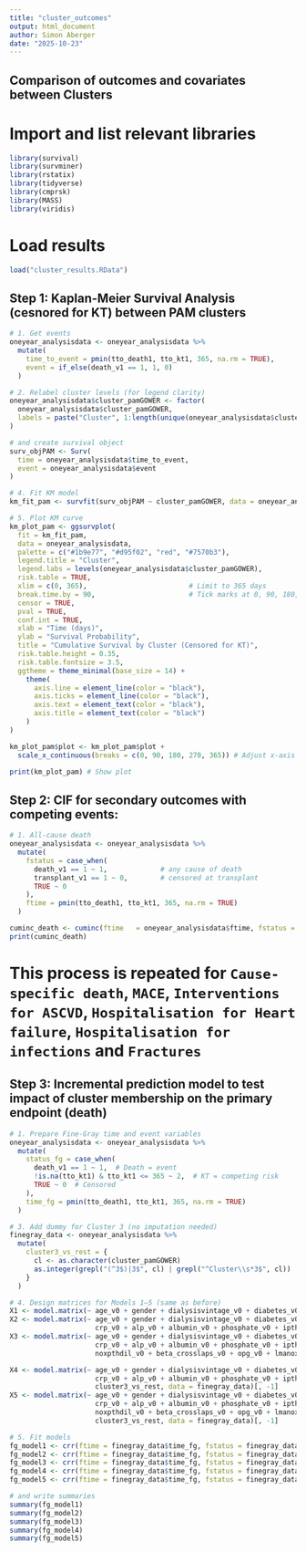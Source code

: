```yaml
---
title: "cluster_outcomes"
output: html_document
author: Simon Aberger
date: "2025-10-23"
---
```



## Comparison of outcomes and covariates between Clusters

# Import and list relevant libraries
```r
library(survival)
library(survminer)
library(rstatix)
library(tidyverse)
library(cmprsk)
library(MASS)
library(viridis)
```

# Load results
```r
load("cluster_results.RData")
```

## Step 1: Kaplan-Meier Survival Analysis (cesnored for KT) between PAM clusters
```r
# 1. Get events
oneyear_analysisdata <- oneyear_analysisdata %>%
  mutate(
    time_to_event = pmin(tto_death1, tto_kt1, 365, na.rm = TRUE),
    event = if_else(death_v1 == 1, 1, 0)
  )

# 2. Relabel cluster levels (for legend clarity)
oneyear_analysisdata$cluster_pamGOWER <- factor(
  oneyear_analysisdata$cluster_pamGOWER,
  labels = paste("Cluster", 1:length(unique(oneyear_analysisdata$cluster_pamGOWER)))
)

# and create survival object
surv_objPAM <- Surv(
  time = oneyear_analysisdata$time_to_event,
  event = oneyear_analysisdata$event
)

# 4. Fit KM model
km_fit_pam <- survfit(surv_objPAM ~ cluster_pamGOWER, data = oneyear_analysisdata)

# 5. Plot KM curve
km_plot_pam <- ggsurvplot(
  fit = km_fit_pam,
  data = oneyear_analysisdata,
  palette = c("#1b9e77", "#d95f02", "red", "#7570b3"),
  legend.title = "Cluster",
  legend.labs = levels(oneyear_analysisdata$cluster_pamGOWER),
  risk.table = TRUE,
  xlim = c(0, 365),                         # Limit to 365 days
  break.time.by = 90,                       # Tick marks at 0, 90, 180, 270, 360
  censor = TRUE,
  pval = TRUE,
  conf.int = TRUE,
  xlab = "Time (days)",
  ylab = "Survival Probability",
  title = "Cumulative Survival by Cluster (Censored for KT)",
  risk.table.height = 0.35,
  risk.table.fontsize = 3.5,
  ggtheme = theme_minimal(base_size = 14) +
    theme(
      axis.line = element_line(color = "black"),
      axis.ticks = element_line(color = "black"),
      axis.text = element_text(color = "black"),
      axis.title = element_text(color = "black")
    )
)

km_plot_pam$plot <- km_plot_pam$plot +
  scale_x_continuous(breaks = c(0, 90, 180, 270, 365)) # Adjust x-axis ticks

print(km_plot_pam) # Show plot
```


## Step 2: CIF for secondary outcomes with competing events:
```r
# 1. All-cause death
oneyear_analysisdata <- oneyear_analysisdata %>%
  mutate(
    fstatus = case_when(
      death_v1 == 1 ~ 1,             # any cause of death
      transplant_v1 == 1 ~ 0,        # censored at transplant
      TRUE ~ 0
    ),
    ftime = pmin(tto_death1, tto_kt1, 365, na.rm = TRUE)
  )

cuminc_death <- cuminc(ftime   = oneyear_analysisdata$ftime, fstatus = oneyear_analysisdata$fstatus, group   = oneyear_analysisdata$cluster_pamGOWER)
print(cuminc_death)
```

# This process is repeated for `Cause-specific death`, `MACE`, `Interventions for ASCVD`, `Hospitalisation for Heart failure`, `Hospitalisation for infections` and `Fractures`



## Step 3: Incremental prediction model to test impact of cluster membership on the primary endpoint (death)
```r
# 1. Prepare Fine-Gray time and event variables
oneyear_analysisdata <- oneyear_analysisdata %>%
  mutate(
    status_fg = case_when(
      death_v1 == 1 ~ 1,  # Death = event
      !is.na(tto_kt1) & tto_kt1 <= 365 ~ 2,  # KT = competing risk
      TRUE ~ 0  # Censored
    ),
    time_fg = pmin(tto_death1, tto_kt1, 365, na.rm = TRUE)
  )

# 3. Add dummy for Cluster 3 (no imputation needed)
finegray_data <- oneyear_analysisdata %>%
  mutate(
    cluster3_vs_rest = {
      cl <- as.character(cluster_pamGOWER)
      as.integer(grepl("(^3$)|3$", cl) | grepl("^Cluster\\s*3$", cl))
    }
  )

# 4. Design matrices for Models 1–5 (same as before)
X1 <- model.matrix(~ age_v0 + gender + dialysisvintage_v0 + diabetes_v0 + cad_v0, data = finegray_data)[, -1]
X2 <- model.matrix(~ age_v0 + gender + dialysisvintage_v0 + diabetes_v0 + cad_v0 +
                     crp_v0 + alp_v0 + albumin_v0 + phosphate_v0 + ipth_immundiagnostik_v0, data = finegray_data)[, -1]
X3 <- model.matrix(~ age_v0 + gender + dialysisvintage_v0 + diabetes_v0 + cad_v0 +
                     crp_v0 + alp_v0 + albumin_v0 + phosphate_v0 + ipth_immundiagnostik_v0 +
                     noxpthdil_v0 + beta_crosslaps_v0 + opg_v0 + lmanox_v0 + perox_v0 + srankl_v0, data = finegray_data)[, -1]

X4 <- model.matrix(~ age_v0 + gender + dialysisvintage_v0 + diabetes_v0 + cad_v0 +
                     crp_v0 + alp_v0 + albumin_v0 + phosphate_v0 + ipth_immundiagnostik_v0 +
                     cluster3_vs_rest, data = finegray_data)[, -1]
X5 <- model.matrix(~ age_v0 + gender + dialysisvintage_v0 + diabetes_v0 + cad_v0 +
                     crp_v0 + alp_v0 + albumin_v0 + phosphate_v0 + ipth_immundiagnostik_v0 +
                     noxpthdil_v0 + beta_crosslaps_v0 + opg_v0 + lmanox_v0 + perox_v0 + srankl_v0 +
                     cluster3_vs_rest, data = finegray_data)[, -1]

# 5. Fit models
fg_model1 <- crr(ftime = finegray_data$time_fg, fstatus = finegray_data$status_fg, cov1 = X1)
fg_model2 <- crr(ftime = finegray_data$time_fg, fstatus = finegray_data$status_fg, cov1 = X2)
fg_model3 <- crr(ftime = finegray_data$time_fg, fstatus = finegray_data$status_fg, cov1 = X3)
fg_model4 <- crr(ftime = finegray_data$time_fg, fstatus = finegray_data$status_fg, cov1 = X4)
fg_model5 <- crr(ftime = finegray_data$time_fg, fstatus = finegray_data$status_fg, cov1 = X5)

# and write summaries
summary(fg_model1)
summary(fg_model2)
summary(fg_model3)
summary(fg_model4)
summary(fg_model5)
```
